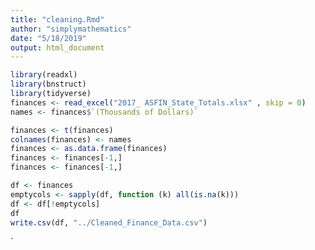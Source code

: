 ```yaml
---
title: "cleaning.Rmd"
author: "simplymathematics"
date: "5/18/2019"
output: html_document
---
```


```r
library(readxl)
library(bnstruct)
library(tidyverse)
finances <- read_excel("2017_ ASFIN_State_Totals.xlsx" , skip = 0)
names <- finances$`(Thousands of Dollars)`

finances <- t(finances)
colnames(finances) <- names
finances <- as.data.frame(finances)
finances <- finances[-1,]
finances <- finances[-1,]

df <- finances
emptycols <- sapply(df, function (k) all(is.na(k)))
df <- df[!emptycols]
df
write.csv(df, "../Cleaned_Finance_Data.csv")
```

`
